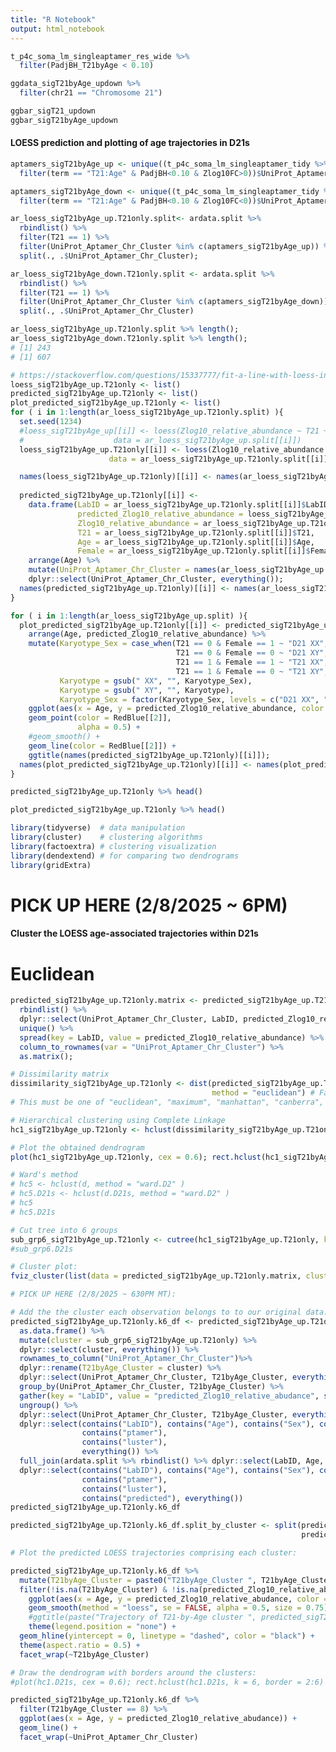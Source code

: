 ```yaml
---
title: "R Notebook"
output: html_notebook
---
```



```r
t_p4c_soma_lm_singleaptamer_res_wide %>%
  filter(PadjBH_T21byAge < 0.10) 

ggdata_sigT21byAge_updown %>%
  filter(chr21 == "Chromosome 21")

ggbar_sigT21_updown
ggbar_sigT21byAge_updown
```

#### LOESS prediction and plotting of age trajectories in D21s
```r
aptamers_sigT21byAge_up <- unique((t_p4c_soma_lm_singleaptamer_tidy %>%
  filter(term == "T21:Age" & PadjBH<0.10 & Zlog10FC>0))$UniProt_Aptamer_Chr_Cluster);

aptamers_sigT21byAge_down <- unique((t_p4c_soma_lm_singleaptamer_tidy %>%
  filter(term == "T21:Age" & PadjBH<0.10 & Zlog10FC<0))$UniProt_Aptamer_Chr_Cluster);

ar_loess_sigT21byAge_up.T21only.split<- ardata.split %>%
  rbindlist() %>%
  filter(T21 == 1) %>%
  filter(UniProt_Aptamer_Chr_Cluster %in% c(aptamers_sigT21byAge_up)) %>%
  split(., .$UniProt_Aptamer_Chr_Cluster);

ar_loess_sigT21byAge_down.T21only.split <- ardata.split %>%
  rbindlist() %>%
  filter(T21 == 1) %>%
  filter(UniProt_Aptamer_Chr_Cluster %in% c(aptamers_sigT21byAge_down)) %>%
  split(., .$UniProt_Aptamer_Chr_Cluster)

ar_loess_sigT21byAge_up.T21only.split %>% length();
ar_loess_sigT21byAge_down.T21only.split %>% length();
# [1] 243
# [1] 607

# https://stackoverflow.com/questions/15337777/fit-a-line-with-loess-in-r
loess_sigT21byAge_up.T21only <- list()
predicted_sigT21byAge_up.T21only <- list()
plot_predicted_sigT21byAge_up.T21only <- list()
for ( i in 1:length(ar_loess_sigT21byAge_up.T21only.split) ){
  set.seed(1234)
  #loess_sigT21byAge_up[[i]] <- loess(Zlog10_relative_abundance ~ T21 + Age + Female + T21*Age,
  #                    data = ar_loess_sigT21byAge_up.split[[i]])
  loess_sigT21byAge_up.T21only[[i]] <- loess(Zlog10_relative_abundance ~ Age,
                      data = ar_loess_sigT21byAge_up.T21only.split[[i]])

  names(loess_sigT21byAge_up.T21only)[[i]] <- names(ar_loess_sigT21byAge_up.T21only.split)[[i]]
  
  predicted_sigT21byAge_up.T21only[[i]] <-
    data.frame(LabID = ar_loess_sigT21byAge_up.T21only.split[[i]]$LabID,
               predicted_Zlog10_relative_abundance = loess_sigT21byAge_up.T21only[[i]]$fitted,
               Zlog10_relative_abundance = ar_loess_sigT21byAge_up.T21only.split[[i]]$Zlog10_relative_abundance,
               T21 = ar_loess_sigT21byAge_up.T21only.split[[i]]$T21,
               Age = ar_loess_sigT21byAge_up.T21only.split[[i]]$Age,
               Female = ar_loess_sigT21byAge_up.T21only.split[[i]]$Female) %>%
    arrange(Age) %>%
    mutate(UniProt_Aptamer_Chr_Cluster = names(ar_loess_sigT21byAge_up.T21only.split)[[i]]) %>%
    dplyr::select(UniProt_Aptamer_Chr_Cluster, everything());
  names(predicted_sigT21byAge_up.T21only)[[i]] <- names(ar_loess_sigT21byAge_up.T21only.split)[[i]];
}

for ( i in 1:length(ar_loess_sigT21byAge_up.split) ){
  plot_predicted_sigT21byAge_up.T21only[[i]] <- predicted_sigT21byAge_up.T21only[[i]] %>%
    arrange(Age, predicted_Zlog10_relative_abundance) %>%
    mutate(Karyotype_Sex = case_when(T21 == 0 & Female == 1 ~ "D21 XX",
                                     T21 == 0 & Female == 0 ~ "D21 XY",
                                     T21 == 1 & Female == 1 ~ "T21 XX",
                                     T21 == 1 & Female == 0 ~ "T21 XY", .default = NA),
           Karyotype = gsub(" XX", "", Karyotype_Sex),
           Karyotype = gsub(" XY", "", Karyotype),
           Karyotype_Sex = factor(Karyotype_Sex, levels = c("D21 XX", "D21 XY", "T21 XX", "T21 XY"))) %>%
    ggplot(aes(x = Age, y = predicted_Zlog10_relative_abundance, color = Karyotype, fill = Karyotype)) +
    geom_point(color = RedBlue[[2]],
               alpha = 0.5) +
    #geom_smooth() +
    geom_line(color = RedBlue[[2]]) +
    ggtitle(names(predicted_sigT21byAge_up.T21only)[[i]]);
  names(plot_predicted_sigT21byAge_up.T21only)[[i]] <- names(plot_predicted_sigT21byAge_up.T21only)[[i]]
}

predicted_sigT21byAge_up.T21only %>% head()

plot_predicted_sigT21byAge_up.T21only %>% head()

```

```r
library(tidyverse)  # data manipulation
library(cluster)    # clustering algorithms
library(factoextra) # clustering visualization
library(dendextend) # for comparing two dendrograms
library(gridExtra)
```

# PICK UP HERE (2/8/2025 ~ 6PM)

#### Cluster the LOESS age-associated trajectories within D21s
# Euclidean
```r
predicted_sigT21byAge_up.T21only.matrix <- predicted_sigT21byAge_up.T21only %>%
  rbindlist() %>%
  dplyr::select(UniProt_Aptamer_Chr_Cluster, LabID, predicted_Zlog10_relative_abundance) %>%
  unique() %>%
  spread(key = LabID, value = predicted_Zlog10_relative_abundance) %>%
  column_to_rownames(var = "UniProt_Aptamer_Chr_Cluster") %>%
  as.matrix();

# Dissimilarity matrix
dissimilarity_sigT21byAge_up.T21only <- dist(predicted_sigT21byAge_up.T21only.matrix,
                                             method = "euclidean") # Fav so far: "canberra"
# This must be one of "euclidean", "maximum", "manhattan", "canberra", "binary" or "minkowski".

# Hierarchical clustering using Complete Linkage
hc1_sigT21byAge_up.T21only <- hclust(dissimilarity_sigT21byAge_up.T21only, method = "complete" )

# Plot the obtained dendrogram
plot(hc1_sigT21byAge_up.T21only, cex = 0.6); rect.hclust(hc1_sigT21byAge_up.T21only, k = 10, border = 2:6) # Use 6 clusters for this pilot analysis

# Ward's method
# hc5 <- hclust(d, method = "ward.D2" )
# hc5.D21s <- hclust(d.D21s, method = "ward.D2" )
# hc5
# hc5.D21s

# Cut tree into 6 groups
sub_grp6_sigT21byAge_up.T21only <- cutree(hc1_sigT21byAge_up.T21only, k = 8) # hc1.D21s = clustering by "Complete" method for this pilot analysis, here identifying 6 clusters
#sub_grp6.D21s

# Cluster plot:
fviz_cluster(list(data = predicted_sigT21byAge_up.T21only.matrix, cluster = cutree(hc1_sigT21byAge_up.T21only, k = 6)))

# PICK UP HERE (2/8/2025 ~ 630PM MT):

# Add the the cluster each observation belongs to to our original data.
predicted_sigT21byAge_up.T21only.k6_df <- predicted_sigT21byAge_up.T21only.matrix %>%
  as.data.frame() %>%
  mutate(cluster = sub_grp6_sigT21byAge_up.T21only) %>%
  dplyr::select(cluster, everything()) %>%
  rownames_to_column("UniProt_Aptamer_Chr_Cluster")%>%
  dplyr::rename(T21byAge_Cluster = cluster) %>%
  dplyr::select(UniProt_Aptamer_Chr_Cluster, T21byAge_Cluster, everything())  %>%
  group_by(UniProt_Aptamer_Chr_Cluster, T21byAge_Cluster) %>%
  gather(key = "LabID", value = "predicted_Zlog10_relative_abudance", starts_with("HTP")) %>%
  ungroup() %>%
  dplyr::select(UniProt_Aptamer_Chr_Cluster, T21byAge_Cluster, everything())  %>%
  dplyr::select(contains("LabID"), contains("Age"), contains("Sex"), contains("Female"),
                contains("ptamer"),
                contains("luster"),
                everything()) %>%
  full_join(ardata.split %>% rbindlist() %>% dplyr::select(LabID, Age, Sex) %>% unique(), by = c("LabID")) %>%
  dplyr::select(contains("LabID"), contains("Age"), contains("Sex"), contains("Female"),
                contains("ptamer"),
                contains("luster"),
                contains("predicted"), everything())
predicted_sigT21byAge_up.T21only.k6_df

predicted_sigT21byAge_up.T21only.k6_df.split_by_cluster <- split(predicted_sigT21byAge_up.T21only.k6_df,
                                                                 predicted_sigT21byAge_up.T21only.k6_df$T21byAge_Cluster)

# Plot the predicted LOESS trajectories comprising each cluster:

predicted_sigT21byAge_up.T21only.k6_df %>%
  mutate(T21byAge_Cluster = paste0("T21byAge_Cluster ", T21byAge_Cluster)) %>%
  filter(!is.na(T21byAge_Cluster) & !is.na(predicted_Zlog10_relative_abudance)) %>%
    ggplot(aes(x = Age, y = predicted_Zlog10_relative_abudance, color = UniProt_Aptamer_Chr_Cluster)) +
    geom_smooth(method = "loess", se = FALSE, alpha = 0.5, size = 0.75) +
    #ggtitle(paste("Trajectory of T21-by-Age cluster ", predicted_sigT21byAge_up.T21only.k6_df.split_by_cluster[[i]]$T21byAge_Cluster[1], " in T21s")) +
    theme(legend.position = "none") +
  geom_hline(yintercept = 0, linetype = "dashed", color = "black") +
  theme(aspect.ratio = 0.5) +
  facet_wrap(~T21byAge_Cluster)

# Draw the dendrogram with borders around the clusters:
#plot(hc1.D21s, cex = 0.6); rect.hclust(hc1.D21s, k = 6, border = 2:6)
```

```r
predicted_sigT21byAge_up.T21only.k6_df %>%
  filter(T21byAge_Cluster == 8) %>%
  ggplot(aes(x = Age, y = predicted_Zlog10_relative_abudance)) +
  geom_line() +
  facet_wrap(~UniProt_Aptamer_Chr_Cluster)
```

